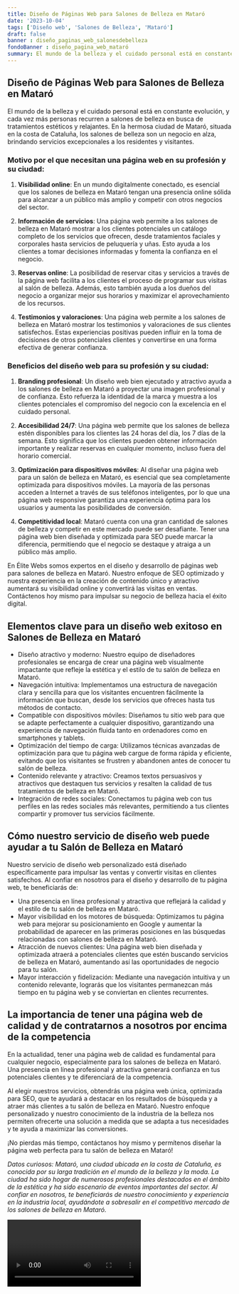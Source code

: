 ```yaml
---
title: Diseño de Páginas Web para Salones de Belleza en Mataró
date: '2023-10-04'
tags: ['Diseño web', 'Salones de Belleza', 'Mataró']
draft: false
banner : diseño_paginas_web_salonesdebelleza
fondoBanner : diseño_pagina_web_mataró
summary: El mundo de la belleza y el cuidado personal está en constante evolución, y cada vez más personas recurren a salones de belleza en busca de tratamientos estéticos y relajantes. En la hermosa ciudad de Mataró, situada en la costa de Cataluña, los salones de belleza son un negocio en alza, brindando servicios excepcionales a los residentes y visitantes.
---
```


## Diseño de Páginas Web para Salones de Belleza en Mataró

El mundo de la belleza y el cuidado personal está en constante evolución, y cada vez más personas recurren a salones de belleza en busca de tratamientos estéticos y relajantes. En la hermosa ciudad de Mataró, situada en la costa de Cataluña, los salones de belleza son un negocio en alza, brindando servicios excepcionales a los residentes y visitantes.

### Motivo por el que necesitan una página web en su profesión y su ciudad:

1. **Visibilidad online**: En un mundo digitalmente conectado, es esencial que los salones de belleza en Mataró tengan una presencia online sólida para alcanzar a un público más amplio y competir con otros negocios del sector.

2. **Información de servicios**: Una página web permite a los salones de belleza en Mataró mostrar a los clientes potenciales un catálogo completo de los servicios que ofrecen, desde tratamientos faciales y corporales hasta servicios de peluquería y uñas. Esto ayuda a los clientes a tomar decisiones informadas y fomenta la confianza en el negocio.

3. **Reservas online**: La posibilidad de reservar citas y servicios a través de la página web facilita a los clientes el proceso de programar sus visitas al salón de belleza. Además, esto también ayuda a los dueños del negocio a organizar mejor sus horarios y maximizar el aprovechamiento de los recursos.

4. **Testimonios y valoraciones**: Una página web permite a los salones de belleza en Mataró mostrar los testimonios y valoraciones de sus clientes satisfechos. Estas experiencias positivas pueden influir en la toma de decisiones de otros potenciales clientes y convertirse en una forma efectiva de generar confianza.

### Beneficios del diseño web para su profesión y su ciudad:

1. **Branding profesional**: Un diseño web bien ejecutado y atractivo ayuda a los salones de belleza en Mataró a proyectar una imagen profesional y de confianza. Esto refuerza la identidad de la marca y muestra a los clientes potenciales el compromiso del negocio con la excelencia en el cuidado personal.

2. **Accesibilidad 24/7**: Una página web permite que los salones de belleza estén disponibles para los clientes las 24 horas del día, los 7 días de la semana. Esto significa que los clientes pueden obtener información importante y realizar reservas en cualquier momento, incluso fuera del horario comercial.

3. **Optimización para dispositivos móviles**: Al diseñar una página web para un salón de belleza en Mataró, es esencial que sea completamente optimizada para dispositivos móviles. La mayoría de las personas acceden a Internet a través de sus teléfonos inteligentes, por lo que una página web responsive garantiza una experiencia óptima para los usuarios y aumenta las posibilidades de conversión.

4. **Competitividad local**: Mataró cuenta con una gran cantidad de salones de belleza y competir en este mercado puede ser desafiante. Tener una página web bien diseñada y optimizada para SEO puede marcar la diferencia, permitiendo que el negocio se destaque y atraiga a un público más amplio.

En Élite Webs somos expertos en el diseño y desarrollo de páginas web para salones de belleza en Mataró. Nuestro enfoque de SEO optimizado y nuestra experiencia en la creación de contenido único y atractivo aumentará su visibilidad online y convertirá las visitas en ventas. Contáctenos hoy mismo para impulsar su negocio de belleza hacia el éxito digital.

<GifSeo />

<Cta />

## Elementos clave para un diseño web exitoso en Salones de Belleza en Mataró

- Diseño atractivo y moderno: Nuestro equipo de diseñadores profesionales se encarga de crear una página web visualmente impactante que refleje la estética y el estilo de tu salón de belleza en Mataró.
- Navegación intuitiva: Implementamos una estructura de navegación clara y sencilla para que los visitantes encuentren fácilmente la información que buscan, desde los servicios que ofreces hasta tus métodos de contacto.
- Compatible con dispositivos móviles: Diseñamos tu sitio web para que se adapte perfectamente a cualquier dispositivo, garantizando una experiencia de navegación fluida tanto en ordenadores como en smartphones y tablets.
- Optimización del tiempo de carga: Utilizamos técnicas avanzadas de optimización para que tu página web cargue de forma rápida y eficiente, evitando que los visitantes se frustren y abandonen antes de conocer tu salón de belleza.
- Contenido relevante y atractivo: Creamos textos persuasivos y atractivos que destaquen tus servicios y resalten la calidad de tus tratamientos de belleza en Mataró.
- Integración de redes sociales: Conectamos tu página web con tus perfiles en las redes sociales más relevantes, permitiendo a tus clientes compartir y promover tus servicios fácilmente.

## Cómo nuestro servicio de diseño web puede ayudar a tu Salón de Belleza en Mataró

Nuestro servicio de diseño web personalizado está diseñado específicamente para impulsar las ventas y convertir visitas en clientes satisfechos. Al confiar en nosotros para el diseño y desarrollo de tu página web, te beneficiarás de:

- Una presencia en línea profesional y atractiva que reflejará la calidad y el estilo de tu salón de belleza en Mataró.
- Mayor visibilidad en los motores de búsqueda: Optimizamos tu página web para mejorar su posicionamiento en Google y aumentar la probabilidad de aparecer en las primeras posiciones en las búsquedas relacionadas con salones de belleza en Mataró.
- Atracción de nuevos clientes: Una página web bien diseñada y optimizada atraerá a potenciales clientes que estén buscando servicios de belleza en Mataró, aumentando así las oportunidades de negocio para tu salón.
- Mayor interacción y fidelización: Mediante una navegación intuitiva y un contenido relevante, lograrás que los visitantes permanezcan más tiempo en tu página web y se conviertan en clientes recurrentes.

## La importancia de tener una página web de calidad y de contratarnos a nosotros por encima de la competencia

En la actualidad, tener una página web de calidad es fundamental para cualquier negocio, especialmente para los salones de belleza en Mataró. Una presencia en línea profesional y atractiva generará confianza en tus potenciales clientes y te diferenciará de la competencia.

Al elegir nuestros servicios, obtendrás una página web única, optimizada para SEO, que te ayudará a destacar en los resultados de búsqueda y a atraer más clientes a tu salón de belleza en Mataró. Nuestro enfoque personalizado y nuestro conocimiento de la industria de la belleza nos permiten ofrecerte una solución a medida que se adapta a tus necesidades y te ayuda a maximizar las conversiones.

¡No pierdas más tiempo, contáctanos hoy mismo y permítenos diseñar la página web perfecta para tu salón de belleza en Mataró!

*Datos curiosos: Mataró, una ciudad ubicada en la costa de Cataluña, es conocida por su larga tradición en el mundo de la belleza y la moda. La ciudad ha sido hogar de numerosos profesionales destacados en el ámbito de la estética y ha sido escenario de eventos importantes del sector. Al confiar en nosotros, te beneficiarás de nuestro conocimiento y experiencia en la industria local, ayudándote a sobresalir en el competitivo mercado de los salones de belleza en Mataró.*

<Video />

<CtaBot job='Salones de Belleza' city='Mataró'/>

<Gmaps query='Mataró+españa+maps' />
